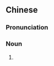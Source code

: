 {{also|豆腐干儿}}
==Chinese==
{{zh-forms|s=豆腐干儿|type=31}}

===Pronunciation===
{{zh-pron
|m=dòufugānr
|cat=n
}}

===Noun===
{{zh-noun}}

# {{zh-erhua form of}}